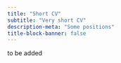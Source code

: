 ```yaml
---
title: "Short CV"
subtitle: "Very short CV"
description-meta: "Some positions"
title-block-banner: false
---
```


to be added 
